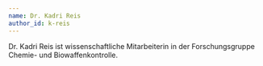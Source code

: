 ```yaml
---
name: Dr. Kadri Reis
author_id: k-reis
---
```


Dr. Kadri Reis ist wissenschaftliche Mitarbeiterin in der Forschungsgruppe Chemie- und Biowaffenkontrolle.
